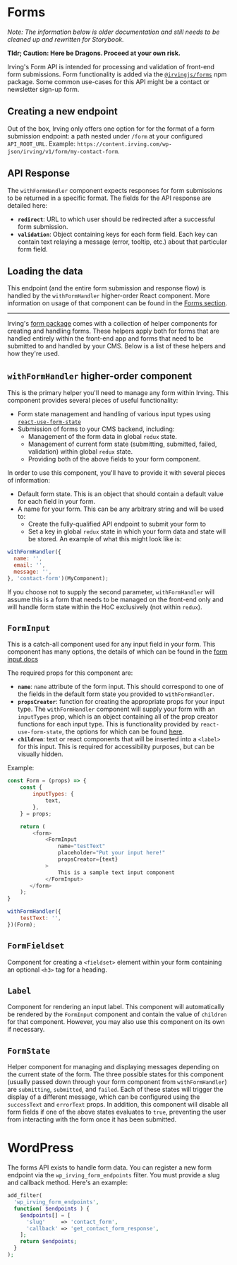 <Meta title="Packages/Forms" />

# Forms
_Note: The information below is older documentation and still needs to be cleaned up and rewritten for Storybook._

__Tldr; Caution: Here be Dragons. Proceed at your own risk.__

Irving's Form API is intended for processing and validation of front-end form submissions. Form functionality is added via the [`@irvingjs/forms`](https://www.npmjs.com/package/@irvingjs/forms) npm package. Some common use-cases for this API might be a contact or newsletter sign-up form.

## Creating a new endpoint
Out of the box, Irving only offers one option for for the format of a form submission endpoint: a path nested under `/form` at your configured `API_ROOT_URL`. Example: `https://content.irving.com/wp-json/irving/v1/form/my-contact-form`.

## API Response
The `withFormHandler` component expects responses for form submissions to be returned in a specific format. The fields for the API response are detailed here:
- **`redirect`**: URL to which user should be redirected after a successful form submission.
- **`validation`**: Object containing keys for each form field. Each key can contain text relaying a message (error, tooltip, etc.) about that particular form field.

## Loading the data
This endpoint (and the entire form submission and response flow) is handled by the `withFormHandler` higher-order React component. More information on usage of that component can be found in the [Forms section](https://github.com/alleyinteractive/irving/wiki/Forms).

--------------------

Irving's [form package](https://www.npmjs.com/package/@irvingjs/forms) comes with a collection of helper components for creating and handling forms. These helpers apply both for forms that are handled entirely within the front-end app and forms that need to be submitted to and handled by your CMS. Below is a list of these helpers and how they're used.

## `withFormHandler` higher-order component
This is the primary helper you'll need to manage any form within Irving. This component provides several pieces of useful functionality:
- Form state management and handling of various input types using [`react-use-form-state`](https://github.com/wsmd/react-use-form-state)
- Submission of forms to your CMS backend, including:
  - Management of the form data in global `redux` state.
  - Management of current form state (submitting, submitted, failed, validation) within global `redux` state.
  - Providing both of the above fields to your form component.

In order to use this component, you'll have to provide it with several pieces of information:
- Default form state. This is an object that should contain a default value for each field in your form.
- A name for your form. This can be any arbitrary string and will be used to:
  - Create the fully-qualified API endpoint to submit your form to
  - Set a key in global `redux` state in which your form data and state will be stored.
An example of what this might look like is:
```javascript
withFormHandler({
  name: '',
  email: '',
  message: '',
}, 'contact-form')(MyComponent);
```

If you choose not to supply the second parameter, `withFormHandler` will assume this is a form that needs to be managed on the front-end only and will handle form state within the HoC exclusively (not within `redux`).

## `FormInput`
This is a catch-all component used for any input field in your form. This component has many options, the details of which can be found in the [form input docs](https://github.com/alleyinteractive/irving/blob/production/components/form/input.md)

The required props for this component are:
- **`name`**: `name` attribute of the form input. This should correspond to one of the fields in the default form state you provided to `withFormHandler`.
- **`propsCreator`**: function for creating the appropriate props for your input type. The `withFormHandler` component will supply your form with an `inputTypes` prop, which is an object containing all of the prop creator functions for each input type. This is functionality provided by `react-use-form-state`, the options for which can be found [here](https://github.com/wsmd/react-use-form-state#input-types).
- **`children`**: text or react components that will be inserted into a `<label>` for this input. This is required for accessibility purposes, but can be visually hidden.

Example:
```javascript
const Form = (props) => {
    const {
        inputTypes: {
            text,
        },
    } = props;

    return (
        <form>
            <FormInput
                name="testText"
                placeholder="Put your input here!"
                propsCreator={text}
            >
                This is a sample text input component
            </FormInput>
       </form>
    );
}

withFormHandler({
    testText: '',
})(Form);
```

## `FormFieldset`
Component for creating a `<fieldset>` element within your form containing an optional `<h3>` tag for a heading.

## `Label`
Component for rendering an input label. This component will automatically be rendered by the `FormInput` component and contain the value of `children` for that component. However, you may also use this component on its own if necessary.

## `FormState`
Helper component for managing and displaying messages depending on the current state of the form. The three possible states for this component (usually passed down through your form component from `withFormHandler`) are `submitting`, `submitted`, and `failed`. Each of these states will trigger the display of a different message, which can be configured using the `successText` and `errorText` props. In addition, this component will disable all form fields if one of the above states evaluates to `true`, preventing the user from interacting with the form once it has been submitted.


# WordPress
The forms API exists to handle form data. You can register a new form endpoint via the `wp_irving_form_endpoints` filter. You must provide a slug and callback method. Here's an example:
```php
add_filter(
  'wp_irving_form_endpoints',
  function( $endpoints ) {
    $endpoints[] = [
      'slug'     => 'contact_form',
      'callback' => 'get_contact_form_response',
    ];
    return $endpoints;
  }
);
```